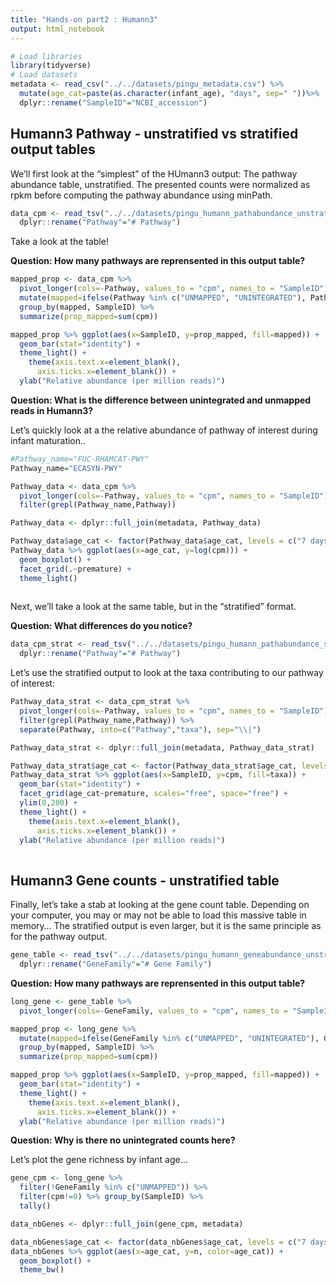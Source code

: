 ```yaml
---
title: "Hands-on part2 : Humann3"
output: html_notebook
---
```



```r
# Load libraries
library(tidyverse)
# Load datasets
metadata <- read_csv("../../datasets/pingu_metadata.csv") %>%
  mutate(age_cat=paste(as.character(infant_age), "days", sep=" "))%>%
  dplyr::rename("SampleID"="NCBI_accession")
```

## Humann3 Pathway - unstratified vs stratified output tables

We'll first look at the "simplest" of the HUmann3 output: The pathway abundance table, unstratified. The presented counts were normalized as rpkm before computing the pathway abundance using minPath.

```r
data_cpm <- read_tsv("../../datasets/pingu_humann_pathabundance_unstratified.tsv") %>%
  dplyr::rename("Pathway"="# Pathway")
```

Take a look at the table!

**Question: How many pathways are reprensented in this output table?**

```r
mapped_prop <- data_cpm %>%
  pivot_longer(cols=-Pathway, values_to = "cpm", names_to = "SampleID") %>%
  mutate(mapped=ifelse(Pathway %in% c("UNMAPPED", "UNINTEGRATED"), Pathway, "MAPPED")) %>%
  group_by(mapped, SampleID) %>%
  summarize(prop_mapped=sum(cpm))

mapped_prop %>% ggplot(aes(x=SampleID, y=prop_mapped, fill=mapped)) +
  geom_bar(stat="identity") +
  theme_light() +
    theme(axis.text.x=element_blank(), 
      axis.ticks.x=element_blank()) +
  ylab("Relative abundance (per million reads)")

```

**Question: What is the difference between unintegrated and unmapped reads in Humann3?**

Let's quickly look at a the relative abundance of pathway of interest during infant maturation..

```r
#Pathway_name="FUC-RHAMCAT-PWY"
Pathway_name="ECASYN-PWY"

Pathway_data <- data_cpm %>%
  pivot_longer(cols=-Pathway, values_to = "cpm", names_to = "SampleID") %>%
  filter(grepl(Pathway_name,Pathway))

Pathway_data <- dplyr::full_join(metadata, Pathway_data)

Pathway_data$age_cat <- factor(Pathway_data$age_cat, levels = c("7 days", "28 days", "120 days", "365 days"))
Pathway_data %>% ggplot(aes(x=age_cat, y=log(cpm))) + 
  geom_boxplot() +
  facet_grid(.~premature) +
  theme_light() 
  

```




Next, we'll take a look at the same table, but in the "stratified" format. 

**Question: What differences do you notice? **

```r
data_cpm_strat <- read_tsv("../../datasets/pingu_humann_pathabundance_stratified.tsv") %>%
  dplyr::rename("Pathway"="# Pathway")

```

Let's use the stratified output to look at the taxa contributing to our pathway of interest:

```r
Pathway_data_strat <- data_cpm_strat %>%
  pivot_longer(cols=-Pathway, values_to = "cpm", names_to = "SampleID") %>%
  filter(grepl(Pathway_name,Pathway)) %>%
  separate(Pathway, into=c("Pathway","taxa"), sep="\\|")

Pathway_data_strat <- dplyr::full_join(metadata, Pathway_data_strat)

Pathway_data_strat$age_cat <- factor(Pathway_data_strat$age_cat, levels = c("7 days", "28 days", "120 days", "365 days"))
Pathway_data_strat %>% ggplot(aes(x=SampleID, y=cpm, fill=taxa)) + 
  geom_bar(stat="identity") +
  facet_grid(age_cat~premature, scales="free", space="free") +
  ylim(0,200) +
  theme_light() +
    theme(axis.text.x=element_blank(), 
      axis.ticks.x=element_blank()) +
  ylab("Relative abundance (per million reads)")
  
```

## Humann3 Gene counts - unstratified table

Finally, let's take a stab at looking at the gene count table. Depending on your computer, you may or may not be able to load this massive table in memory... The stratified output is even larger, but it is the same principle as for the pathway output.

```r
gene_table <- read_tsv("../../datasets/pingu_humann_geneabundance_unstratified.tsv.gz")  %>%
  dplyr::rename("GeneFamily"="# Gene Family")
```

**Question: How many pathways are reprensented in this output table?**

```r
long_gene <- gene_table %>%
  pivot_longer(cols=-GeneFamily, values_to = "cpm", names_to = "SampleID") 

mapped_prop <- long_gene %>%
  mutate(mapped=ifelse(GeneFamily %in% c("UNMAPPED", "UNINTEGRATED"), GeneFamily, "MAPPED")) %>%
  group_by(mapped, SampleID) %>%
  summarize(prop_mapped=sum(cpm))

mapped_prop %>% ggplot(aes(x=SampleID, y=prop_mapped, fill=mapped)) +
  geom_bar(stat="identity") +
  theme_light() +
    theme(axis.text.x=element_blank(), 
      axis.ticks.x=element_blank()) +
  ylab("Relative abundance (per million reads)")

```

**Question: Why is there no unintegrated counts here?**

Let's plot the gene richness by infant age...

```r
gene_cpm <- long_gene %>%
  filter(!GeneFamily %in% c("UNMAPPED")) %>%
  filter(cpm!=0) %>% group_by(SampleID) %>%
  tally()

data_nbGenes <- dplyr::full_join(gene_cpm, metadata)

data_nbGenes$age_cat <- factor(data_nbGenes$age_cat, levels = c("7 days", "28 days", "120 days", "365 days"))
data_nbGenes %>% ggplot(aes(x=age_cat, y=n, color=age_cat)) +
  geom_boxplot() +
  theme_bw()

```

